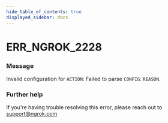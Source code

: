 ```yaml
---
hide_table_of_contents: true
displayed_sidebar: docs
---
```



# ERR_NGROK_2228

### Message

Invalid configuration for `ACTION`: Failed to parse `CONFIG`: `REASON`.

<ErrorDetails error="err_ngrok_2228" />

### Further help

If you're having trouble resolving this error, please reach out to [support@ngrok.com](mailto:support@ngrok.com?subject=Help%20with%20ERR_NGROK_2228)
